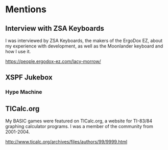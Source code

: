 # Mentions

## Interview with ZSA Keyboards

I was interviewed by ZSA Keyboards, the makers of the ErgoDox EZ, about my experience with development, as well as the Moonlander keyboard and how I use it.

https://people.ergodox-ez.com/lacy-morrow/

## XSPF Jukebox

### Hype Machine

## TICalc.org

My BASIC games were featured on TICalc.org, a website for TI-83/84 graphing calculator programs. I was a member of the community from 2001-2004.

http://www.ticalc.org/archives/files/authors/99/9999.html
